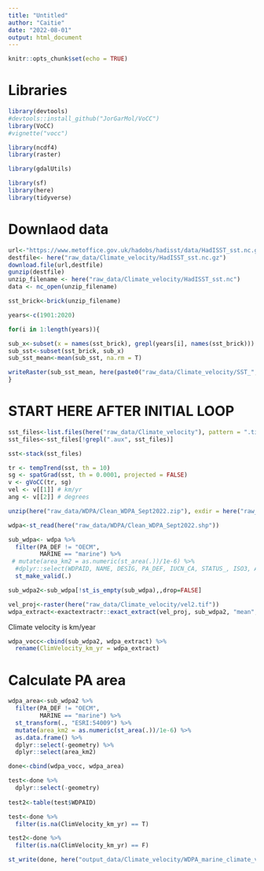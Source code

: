 ```yaml
---
title: "Untitled"
author: "Caitie"
date: "2022-08-01"
output: html_document
---
```


```r
knitr::opts_chunk$set(echo = TRUE)
```

# Libraries

```r
library(devtools)
#devtools::install_github("JorGarMol/VoCC")
library(VoCC)
#vignette("vocc")

library(ncdf4)
library(raster)

library(gdalUtils)

library(sf)
library(here)
library(tidyverse)
```

# Downlaod data

```r
url<-"https://www.metoffice.gov.uk/hadobs/hadisst/data/HadISST_sst.nc.gz"
destfile<- here("raw_data/Climate_velocity/HadISST_sst.nc.gz")
download.file(url,destfile)
gunzip(destfile)
unzip_filename <- here("raw_data/Climate_velocity/HadISST_sst.nc")
data <- nc_open(unzip_filename)
```

```r
sst_brick<-brick(unzip_filename)
```

```r
years<-c(1901:2020)

for(i in 1:length(years)){

sub_x<-subset(x = names(sst_brick), grepl(years[i], names(sst_brick))) 
sub_sst<-subset(sst_brick, sub_x)
sub_sst_mean<-mean(sub_sst, na.rm = T)

writeRaster(sub_sst_mean, here(paste0("raw_data/Climate_velocity/SST_",years[[i]],".tif")), overwrite = T)
}

```


# START HERE AFTER INITIAL LOOP

```r
sst_files<-list.files(here("raw_data/Climate_velocity"), pattern = ".tif", full.names = T)
sst_files<-sst_files[!grepl(".aux", sst_files)]

sst<-stack(sst_files)
```

```r
tr <- tempTrend(sst, th = 10)
sg <- spatGrad(sst, th = 0.0001, projected = FALSE)
v <- gVoCC(tr, sg)
vel <- v[[1]] # km/yr
ang <- v[[2]] # degrees
```


```r
unzip(here("raw_data/WDPA/Clean_WDPA_Sept2022.zip"), exdir = here("raw_data/WDPA"))

wdpa<-st_read(here("raw_data/WDPA/Clean_WDPA_Sept2022.shp"))

sub_wdpa<- wdpa %>% 
  filter(PA_DEF != "OECM",
         MARINE == "marine") %>% 
 # mutate(area_km2 = as.numeric(st_area(.))/1e-6) %>% 
  #dplyr::select(WDPAID, NAME, DESIG, PA_DEF, IUCN_CA, STATUS_, ISO3, AREA_KM, MARINE) %>% 
  st_make_valid(.)

sub_wdpa2<-sub_wdpa[!st_is_empty(sub_wdpa),,drop=FALSE]

```



```r
vel_proj<-raster(here("raw_data/Climate_velocity/vel2.tif"))
wdpa_extract<-exactextractr::exact_extract(vel_proj, sub_wdpa2, "mean", progress = T)
```

Climate velocity is km/year

```r
wdpa_vocc<-cbind(sub_wdpa2, wdpa_extract) %>% 
  rename(ClimVelocity_km_yr = wdpa_extract)
```

# Calculate PA area

```r
wdpa_area<-sub_wdpa2 %>% 
  filter(PA_DEF != "OECM",
         MARINE == "marine") %>% 
  st_transform(., "ESRI:54009") %>% 
  mutate(area_km2 = as.numeric(st_area(.))/1e-6) %>% 
  as.data.frame() %>% 
  dplyr::select(-geometry) %>% 
  dplyr::select(area_km2)

```

```r
done<-cbind(wdpa_vocc, wdpa_area)

test<-done %>% 
  dplyr::select(-geometry)
  
test2<-table(test$WDPAID)

```

```r
test<-done %>% 
  filter(is.na(ClimVelocity_km_yr) == T)

test2<-done %>% 
  filter(is.na(ClimVelocity_km_yr) == F)

```


```r
st_write(done, here("output_data/Climate_velocity/WDPA_marine_climate_velocity.shp"), delete_layer = TRUE)
```

